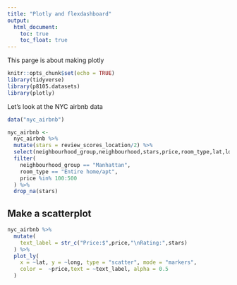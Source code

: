 ```yaml
---
title: "Plotly and flexdashboard"
output: 
  html_document:
    toc: true
    toc_float: true
---
```

This parge is about making plotly
```r
knitr::opts_chunk$set(echo = TRUE)
library(tidyverse)
library(p8105.datasets)
library(plotly)
```

Let's look at the NYC airbnb data


```r
data("nyc_airbnb")

nyc_airbnb <- 
  nyc_airbnb %>% 
  mutate(stars = review_scores_location/2) %>% 
  select(neighbourhood_group,neighbourhood,stars,price,room_type,lat,long) %>% 
  filter(
    neighbourhood_group == "Manhattan",
    room_type == "Entire home/apt",
    price %in% 100:500
  ) %>% 
  drop_na(stars)
```

## Make a scatterplot

```r
nyc_airbnb %>% 
  mutate(
    text_label = str_c("Price:$",price,"\nRating:",stars)
  ) %>% 
  plot_ly(
    x = ~lat, y = ~long, type = "scatter", mode = "markers",
    color =  ~price,text = ~text_label, alpha = 0.5
  )
```


